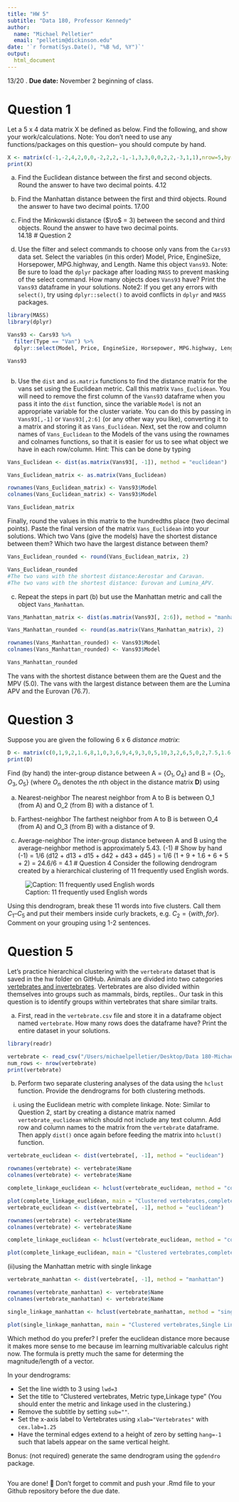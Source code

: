 ```yaml
---
title: "HW 5"
subtitle: "Data 180, Professor Kennedy"
author: 
  name: "Michael Pelletier"
  email: "pelletim@dickinson.edu"
date: '`r format(Sys.Date(), "%B %d, %Y")`'
output: 
  html_document
---
```

13/20
.
**Due date:** November 2 beginning of class.

# Question 1
Let a 5 x 4 data matrix X be defined as below. Find the following, and show your work/calculations. Note: You don't need to use any functions/packages on this question-- you should compute by hand.

```r
X <- matrix(c(-1,-2,4,2,0,0,-2,2,2,-1,-1,3,3,0,0,2,2,-3,1,1),nrow=5,byrow = T)
print(X)
```

a) Find the Euclidean distance between the first and second objects. Round the answer to have two decimal points. 
4.12


b) Find the Manhattan distance between the first and third objects. Round the answer to have two decimal points.
17.00
c) Find the Minkowski distance ($\ro$ = 3) between the second and third objects. Round the answer to have two decimal points.  
14.18
# Question 2
a) Use the filter and select commands to choose only vans from the `Cars93` data set. Select the variables (in this order) Model, Price, EngineSize, Horsepower, MPG.highway, and Length. Name this object `Vans93`. Note: Be sure to load the `dplyr` package after loading `MASS` to prevent masking of the select command. How many objects does `Vans93` have? Print the `Vans93` dataframe in your solutions. Note2: If you get any errors with `select()`, try using `dplyr::select()` to avoid conflicts in `dplyr` and `MASS` packages.
```r
library(MASS)
library(dplyr)

Vans93 <- Cars93 %>%
  filter(Type == "Van") %>%
  dplyr::select(Model, Price, EngineSize, Horsepower, MPG.highway, Length)

Vans93



```

b) Use the `dist` and `as.matrix` functions to find the distance matrix for the vans set using the Euclidean metric. Call this matrix `Vans_Euclidean`. You will need to remove the first column of the `Vans93` dataframe when you pass it into the `dist` function, since the variable `Model` is not an appropriate variable for the cluster variate. You can do this by passing in `Vans93[,-1]` or `Vans93[,2:6]` (or any other way you like), converting it to a matrix and storing it as `Vans_Euclidean`. Next, set the row and column names of `Vans_Euclidean` to the Models of the vans using the rownames and colnames functions, so that it is easier for us to see what object we have in each row/column. Hint: This can be done by typing

```r
Vans_Euclidean <- dist(as.matrix(Vans93[, -1]), method = "euclidean")

Vans_Euclidean_matrix <- as.matrix(Vans_Euclidean)

rownames(Vans_Euclidean_matrix) <- Vans93$Model
colnames(Vans_Euclidean_matrix) <- Vans93$Model

Vans_Euclidean_matrix

```

Finally, round the values in this matrix to the hundredths place (two decimal points). Paste the final version of the matrix `Vans_Euclidean` into your solutions. Which two Vans (give the models) have the shortest distance between them? Which two have the largest distance between them?
```r
Vans_Euclidean_rounded <- round(Vans_Euclidean_matrix, 2)

Vans_Euclidean_rounded
#The two vans with the shortest distance:Aerostar and Caravan.
#The two vans with the shortest distance: Eurovan and Lumina_APV.
```



c) Repeat the steps in part (b) but use the Manhattan metric and call the object `Vans_Manhattan`.
```r
Vans_Manhattan_matrix <- dist(as.matrix(Vans93[, 2:6]), method = "manhattan")

Vans_Manhattan_rounded <- round(as.matrix(Vans_Manhattan_matrix), 2)

rownames(Vans_Manhattan_rounded) <- Vans93$Model
colnames(Vans_Manhattan_rounded) <- Vans93$Model

Vans_Manhattan_rounded

```

The vans with the shortest distance between them are the Quest and the MPV (5.0). The vans with the largest distance between them are the Lumina APV and the Eurovan (76.7).

# Question 3
Suppose you are given the following 6 x 6 *distance matrix*:
```r
D <- matrix(c(0,1,9,2,1.6,8,1,0,3,6,9,4,9,3,0,5,10,3,2,6,5,0,2,7.5,1.6,9,10,2,0,5.5,8,4,3,7.5,5.5,0),nrow=6,byrow = T)
print(D)
```

Find (by hand) the inter-group distance between A = $\{O_1, O_4\}$ and B = $\{O_2, O_3, O_5\}$ (where $O_n$ denotes the $n$th object in the distance matrix **D**) using

a) Nearest-neighbor
The nearest neighbor from A to B is between O_1 (from A) and O_2 (from B) with a distance of 1.


b) Farthest-neighbor
The farthest neighbor from A to B is between O_4 (from A) and O_3 (from B) with a distance of 9.

c) Average-neighbor
The inter-group distance between A and B using the average-neighbor method is approximately 5.43. (-1)
# Show by hand (-1)
= 1/6 (d12 + d13 + d15 + d42 + d43 + d45 )
= 1/6 (1 + 9 + 1.6 + 6 + 5 + 2)
= 24.6/6 
= 4.1
# Question 4
Consider the following dendrogram created by a hierarchical clustering of 11 frequently used English words.

![Caption: 11 frequently used English words](hw5-image.png)

Using this dendrogram, break these 11 words into five clusters. Call them $C_1 – C_5$ and put their members inside curly brackets, e.g. $C_2 = \{with, for\}$. Comment on your grouping using 1-2 sentences.



# Question 5
Let's practice hierarchical clustering with the `vertebrate` dataset that is saved in the hw folder on GitHub. Animals are divided into two categories [vertebrates and invertebrates](https://www.oum.ox.ac.uk/thezone/animals/animalid/divide.htm#:~:text=Invertebrates%20-%20animals%20without%20a%20backbone,a%20vertebrate%20or%20an%20invertebrate.). Vertebrates are also divided within themselves into groups such as mammals, birds, reptiles.. Our task in this question is to identify groups within vertebrates that share similar traits.

a) First, read in the `vertebrate.csv` file and store it in a dataframe object named `vertebrate`. How many rows does the dataframe have? Print the entire dataset in your solutions.
```r
library(readr)

vertebrate <- read_csv("/Users/michaelpelletier/Desktop/Data 180-Michael Pelletier version2 /DATA-180-Michael-Pelletier/hw5/vertebrate.csv")
num_rows <- nrow(vertebrate)
print(vertebrate)

```

b) Perform two separate clustering analyses of the data using the `hclust` function. Provide the dendrograms for both clustering methods.

(i)	using the Euclidean metric with complete linkage. Note: Similar to Question 2, start by creating a distance matrix named `vertebrate_euclidean` which should not include any text column. Add row and column names to the matrix from the `vertebrate` dataframe. Then apply `dist()` once again before feeding the matrix into `hclust()` function.
```r
vertebrate_euclidean <- dist(vertebrate[, -1], method = "euclidean")

rownames(vertebrate) <- vertebrate$Name
colnames(vertebrate) <- vertebrate$Name

complete_linkage_euclidean <- hclust(vertebrate_euclidean, method = "complete")

plot(complete_linkage_euclidean, main = "Clustered vertebrates,complete linkage dendrogram (Euclidean Metric)", xlab="Vertebrates", cex.lab=1.25, sub = "",lwd=3,hang=-1)
vertebrate_euclidean <- dist(vertebrate[, -1], method = "euclidean")

rownames(vertebrate) <- vertebrate$Name
colnames(vertebrate) <- vertebrate$Name

complete_linkage_euclidean <- hclust(vertebrate_euclidean, method = "complete")

plot(complete_linkage_euclidean, main = "Clustered vertebrates,complete linkage dendrogram (Euclidean Metric)", xlab="Vertebrates", cex.lab=1.25, sub = "",lwd=3,hang=-1)

```

(ii)using the Manhattan metric with single linkage
```r
vertebrate_manhattan <- dist(vertebrate[, -1], method = "manhattan")

rownames(vertebrate_manhattan) <- vertebrate$Name
colnames(vertebrate_manhattan) <- vertebrate$Name

single_linkage_manhattan <- hclust(vertebrate_manhattan, method = "single")

plot(single_linkage_manhattan, main = "Clustered vertebrates,Single Linkage Dendrogram (Manhattan Metric)", xlab="Vertebrates", cex.lab=1.25, sub = "",lwd=3,hang=-1)


```

Which method do you prefer?
I prefer the euclidean distance more because it makes more sense to me because im learning multivariable calculus right now. The formula is pretty much the same for determing the magnitude/length of a vector. 

In your dendrograms:

*	Set the line width to 3 using `lwd=3`
*	Set the title to "Clustered vertebrates, Metric type,\n Linkage type" (You should enter the metric and linkage used in the clustering.)
*	Remove the subtitle by setting `sub=""`.
*	Set the x-axis label to Vertebrates using `xlab="Vertebrates"` with `cex.lab=1.25`
*	Have the terminal edges extend to a height of zero by setting `hang=-1` such that labels appear on the same vertical height.



Bonus: (not required) generate the same dendrogram using the `ggdendro` package.

```r
```


You are done! 🏁 Don't forget to commit and push your .Rmd file to your Github repository before the due date.


